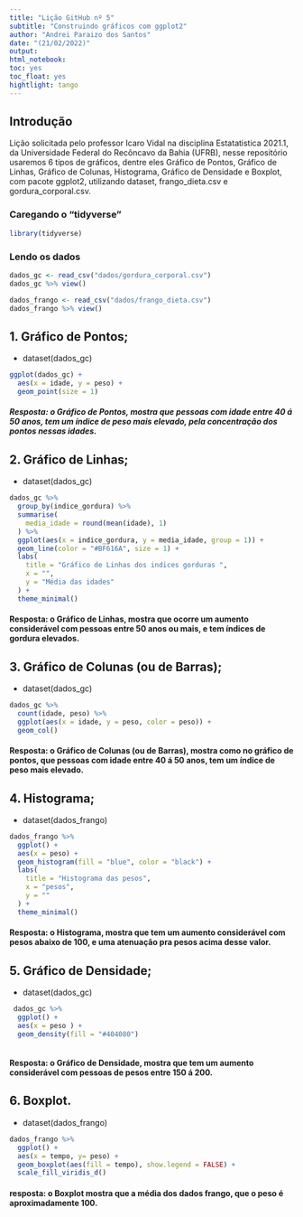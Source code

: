 ```yaml
---
title: "Lição GitHub nº 5"
subtitle: "Construindo gráficos com ggplot2"
author: "Andrei Paraizo dos Santos"
date: "(21/02/2022)"
output:
html_notebook:
toc: yes
toc_float: yes
hightlight: tango
---
```

## Introdução 

Lição solicitada pelo professor Icaro Vidal na disciplina Estatatistica 2021.1, da Universidade Federal do Recôncavo da Bahia (UFRB), nesse repositório usaremos 6 tipos de gráficos, dentre eles Gráfico de Pontos, Gráfico de Linhas, Gráfico de Colunas, Histograma, Gráfico de Densidade e Boxplot, com pacote ggplot2, utilizando dataset, frango_dieta.csv e gordura_corporal.csv.

### Caregando o "tidyverse"

```r
library(tidyverse)
```
### Lendo os dados 

```r
dados_gc <- read_csv("dados/gordura_corporal.csv")
dados_gc %>% view()
```


```r
dados_frango <- read_csv("dados/frango_dieta.csv")
dados_frango %>% view()
```



## 1. Gráfico de Pontos;

- dataset(dados_gc)


```r
ggplot(dados_gc) +
  aes(x = idade, y = peso) +
  geom_point(size = 1)
```
##### Resposta: o Gráfico de Pontos, mostra que pessoas com idade entre 40 á 50 anos, tem um índice de peso mais elevado, pela concentração dos pontos nessas idades.


 
## 2. Gráfico de Linhas;

- dataset(dados_gc)

```r
dados_gc %>% 
  group_by(indice_gordura) %>% 
  summarise(
    media_idade = round(mean(idade), 1)
  ) %>% 
  ggplot(aes(x = indice_gordura, y = media_idade, group = 1)) +
  geom_line(color = "#BF616A", size = 1) +
  labs(
    title = "Gráfico de Linhas dos indices gorduras ",
    x = "",
    y = "Média das idades"
  ) +
  theme_minimal()
```
#### Resposta: o Gráfico de Linhas, mostra que ocorre um aumento considerável com pessoas entre 50 anos ou mais, e tem índices de gordura elevados.


## 3. Gráfico de Colunas (ou de Barras);

- dataset(dados_gc)

```r
dados_gc %>% 
  count(idade, peso) %>%
  ggplot(aes(x = idade, y = peso, color = peso)) +
  geom_col()
```

#### Resposta: o Gráfico de Colunas (ou de Barras), mostra como no gráfico de pontos, que pessoas com idade entre 40 á 50 anos, tem um índice de peso mais elevado.


## 4. Histograma;

- dataset(dados_frango)

```r
dados_frango %>% 
  ggplot() +
  aes(x = peso) +
  geom_histogram(fill = "blue", color = "black") +
  labs(
    title = "Histograma das pesos",
    x = "pesos",
    y = ""
  ) +
  theme_minimal()
```
#### Resposta: o Histograma, mostra que tem um aumento considerável com pesos abaixo de 100, e uma atenuação pra pesos acima desse valor.  

## 5. Gráfico de Densidade;

- dataset(dados_gc)

```r
 dados_gc %>% 
  ggplot() +
  aes(x = peso ) +
  geom_density(fill = "#404080")
 
```

#### Resposta: o Gráfico de Densidade, mostra que tem um aumento considerável com pessoas de pesos entre 150 á 200.  

## 6. Boxplot.

- dataset(dados_frango)

```r
dados_frango %>% 
  ggplot() +
  aes(x = tempo, y= peso) +
  geom_boxplot(aes(fill = tempo), show.legend = FALSE) +
  scale_fill_viridis_d()
```

#### resposta: o Boxplot mostra que a média dos dados frango, que o peso é aproximadamente 100. 



